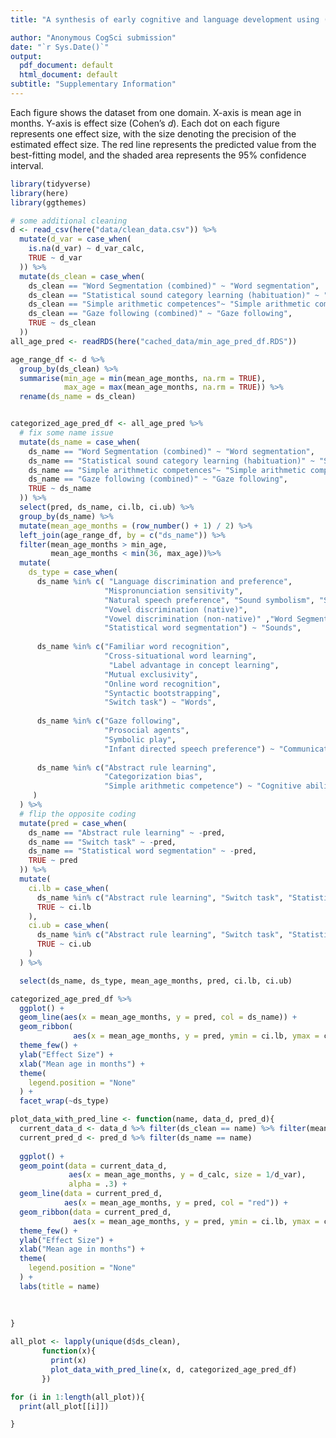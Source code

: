 ```yaml
---
title: "A synthesis of early cognitive and language development using (meta-)meta-analysis"

author: "Anonymous CogSci submission"
date: "`r Sys.Date()`"
output:
  pdf_document: default
  html_document: default
subtitle: "Supplementary Information" 
---
```


Each figure shows the dataset from one domain. X-axis is mean age in months. Y-axis is effect size (Cohen's $d$). Each dot on each figure represents one effect size, with the size denoting the precision of the estimated effect size. The red line represents the predicted value from the best-fitting model, and the shaded area represents the 95% confidence interval.


```r
library(tidyverse)
library(here)
library(ggthemes)

# some additional cleaning 
d <- read_csv(here("data/clean_data.csv")) %>% 
  mutate(d_var = case_when(
    is.na(d_var) ~ d_var_calc, 
    TRUE ~ d_var
  )) %>% 
  mutate(ds_clean = case_when(
    ds_clean == "Word Segmentation (combined)" ~ "Word segmentation", 
    ds_clean == "Statistical sound category learning (habituation)" ~ "Statistical sound category learning", 
    ds_clean == "Simple arithmetic competences"~ "Simple arithmetic competence",
    ds_clean == "Gaze following (combined)" ~ "Gaze following",
    TRUE ~ ds_clean
  ))
all_age_pred <- readRDS(here("cached_data/min_age_pred_df.RDS"))
```



```r
age_range_df <- d %>% 
  group_by(ds_clean) %>% 
  summarise(min_age = min(mean_age_months, na.rm = TRUE), 
            max_age = max(mean_age_months, na.rm = TRUE)) %>% 
  rename(ds_name = ds_clean)


categorized_age_pred_df <- all_age_pred %>% 
  # fix some name issue
  mutate(ds_name = case_when(
    ds_name == "Word Segmentation (combined)" ~ "Word segmentation", 
    ds_name == "Statistical sound category learning (habituation)" ~ "Statistical sound category learning", 
    ds_name == "Simple arithmetic competences"~ "Simple arithmetic competence",
    ds_name == "Gaze following (combined)" ~ "Gaze following",
    TRUE ~ ds_name
  )) %>% 
  select(pred, ds_name, ci.lb, ci.ub) %>% 
  group_by(ds_name) %>% 
  mutate(mean_age_months = (row_number() + 1) / 2) %>% 
  left_join(age_range_df, by = c("ds_name")) %>% 
  filter(mean_age_months > min_age, 
         mean_age_months < min(36, max_age))%>% 
  mutate(
    ds_type = case_when(
      ds_name %in% c( "Language discrimination and preference", 
                     "Mispronunciation sensitivity", 
                     "Natural speech preference", "Sound symbolism", "Statistical sound category learning", 
                     "Vowel discrimination (native)",
                     "Vowel discrimination (non-native)" ,"Word Segmentation",
                     "Statistical word segmentation") ~ "Sounds", 
      
      ds_name %in% c("Familiar word recognition", 
                     "Cross-situational word learning", 
                      "Label advantage in concept learning",
                     "Mutual exclusivity",
                     "Online word recognition",
                     "Syntactic bootstrapping",
                     "Switch task") ~ "Words",
      
      ds_name %in% c("Gaze following",
                     "Prosocial agents",
                     "Symbolic play", 
                     "Infant directed speech preference") ~ "Communication", 
      
      ds_name %in% c("Abstract rule learning",  
                     "Categorization bias", 
                     "Simple arithmetic competence") ~ "Cognitive abilities"
     )
  ) %>% 
  # flip the opposite coding 
  mutate(pred = case_when(
    ds_name == "Abstract rule learning" ~ -pred, 
    ds_name == "Switch task" ~ -pred,
    ds_name == "Statistical word segmentation" ~ -pred,
    TRUE ~ pred
  )) %>% 
  mutate(
    ci.lb = case_when(
      ds_name %in% c("Abstract rule learning", "Switch task", "Statistical word segmentation") ~ -ci.lb,
      TRUE ~ ci.lb
    ), 
    ci.ub = case_when(
      ds_name %in% c("Abstract rule learning", "Switch task", "Statistical word segmentation") ~ -ci.ub,
      TRUE ~ ci.ub
    )
  ) %>% 

  select(ds_name, ds_type, mean_age_months, pred, ci.lb, ci.ub)

```



```r
categorized_age_pred_df %>% 
  ggplot() + 
  geom_line(aes(x = mean_age_months, y = pred, col = ds_name)) + 
  geom_ribbon(
              aes(x = mean_age_months, y = pred, ymin = ci.lb, ymax = ci.ub, fill = ds_name), alpha = 0.1) + 
  theme_few() + 
  ylab("Effect Size") + 
  xlab("Mean age in months") + 
  theme(
    legend.position = "None"
  ) + 
  facet_wrap(~ds_type)
```


```r
plot_data_with_pred_line <- function(name, data_d, pred_d){
  current_data_d <- data_d %>% filter(ds_clean == name) %>% filter(mean_age_months < 36)
  current_pred_d <- pred_d %>% filter(ds_name == name)
  
  ggplot() +
  geom_point(data = current_data_d, 
             aes(x = mean_age_months, y = d_calc, size = 1/d_var),
             alpha = .3) + 
  geom_line(data = current_pred_d, 
            aes(x = mean_age_months, y = pred, col = "red")) + 
  geom_ribbon(data = current_pred_d, 
              aes(x = mean_age_months, y = pred, ymin = ci.lb, ymax = ci.ub), alpha = 0.1) + 
  theme_few() + 
  ylab("Effect Size") + 
  xlab("Mean age in months") + 
  theme(
    legend.position = "None"
  ) + 
  labs(title = name)
  
  
  
}
```


```r
all_plot <- lapply(unique(d$ds_clean), 
       function(x){
         print(x)
         plot_data_with_pred_line(x, d, categorized_age_pred_df)
       })
```


```r

for (i in 1:length(all_plot)){
  print(all_plot[[i]])

}

```



